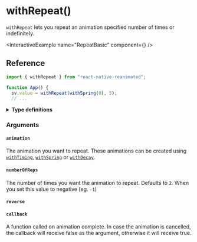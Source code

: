 
# withRepeat()

`withRepeat` lets you repeat an animation specified number of times or indefinitely.

<InteractiveExample name="RepeatBasic" component={<RepeatBasic />} />

## Reference

```javascript
import { withRepeat } from "react-native-reanimated";

function App() {
  sv.value = withRepeat(withSpring(0), 5);
  // ...
```

<details>
<summary><b>Type definitions</b></summary>

```typescript
type AnimatableValue = number | string | number[];

function withRepeat<T extends AnimatableValue>(
  animation: T,
  numberOfReps?: number,
  reverse?: boolean,
  callback?: (finished?: boolean, current?: AnimatableValue) => void
): T;
```

</details>

### Arguments

#### `animation`

The animation you want to repeat. These animations can be created using [`withTiming`](/), [`withSpring`](/) or [`withDecay`](/).

#### `numberOfReps`

The number of times you want the animation to repeat. Defaults to `2`. When you set this value to negative (eg. `-1`)

#### `reverse`

#### `callback`

A function called on animation complete. In case the animation is cancelled, the callback will receive false as the argument, otherwise it will receive true.
